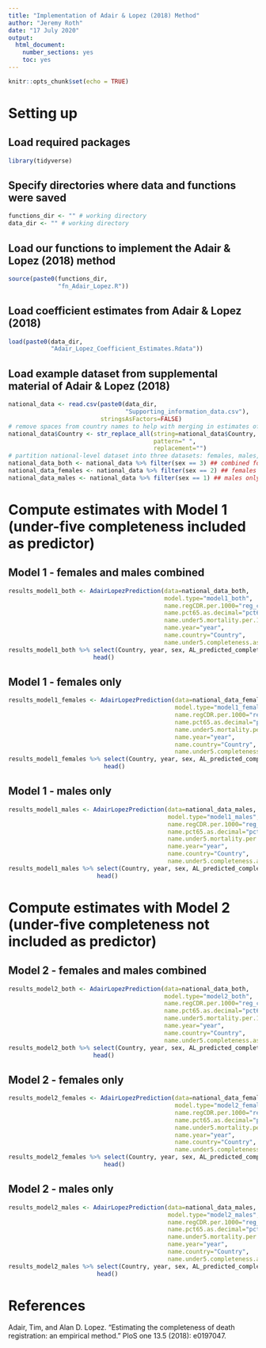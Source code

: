 ```yaml
---
title: "Implementation of Adair & Lopez (2018) Method"
author: "Jeremy Roth"
date: "17 July 2020"
output:
  html_document:
    number_sections: yes
    toc: yes
---
```

```r
knitr::opts_chunk$set(echo = TRUE)
```

# Setting up
## Load required packages
```r
library(tidyverse)
```

## Specify directories where data and functions were saved
```r
functions_dir <- "" # working directory 
data_dir <- "" # working directory 
```

## Load our functions to implement the Adair & Lopez (2018) method
```r
source(paste0(functions_dir,
              "fn_Adair_Lopez.R"))
```

## Load coefficient estimates from Adair & Lopez (2018)
```r
load(paste0(data_dir,
            "Adair_Lopez_Coefficient_Estimates.Rdata"))
```

## Load example dataset from supplemental material of Adair & Lopez (2018)
```r
national_data <- read.csv(paste0(data_dir,
                                 "Supporting_information_data.csv"),
                          stringsAsFactors=FALSE)
# remove spaces from country names to help with merging in estimates of random intercepts
national_data$Country <- str_replace_all(string=national_data$Country,
                                         pattern=" ",
                                         replacement="")
# partition national-level dataset into three datasets: females, males, and both sexes combined
national_data_both <- national_data %>% filter(sex == 3) ## combined for both sexes
national_data_females <- national_data %>% filter(sex == 2) ## females only
national_data_males <- national_data %>% filter(sex == 1) ## males only
```

# Compute estimates with Model 1 (under-five completeness included as predictor)
## Model 1 - females and males combined
```r
results_model1_both <- AdairLopezPrediction(data=national_data_both,
                                            model.type="model1_both",
                                            name.regCDR.per.1000="reg_cdr",
                                            name.pct65.as.decimal="pct65",
                                            name.under5.mortality.per.1000.livebirths="u5mr",
                                            name.year="year",
                                            name.country="Country",
                                            name.under5.completeness.as.decimal="u5compl")
results_model1_both %>% select(Country, year, sex, AL_predicted_completeness) %>%
                        head()
```

## Model 1 - females only
```r
results_model1_females <- AdairLopezPrediction(data=national_data_females,
                                               model.type="model1_females",
                                               name.regCDR.per.1000="reg_cdr",
                                               name.pct65.as.decimal="pct65",
                                               name.under5.mortality.per.1000.livebirths="u5mr",
                                               name.year="year",
                                               name.country="Country",
                                               name.under5.completeness.as.decimal="u5compl")
results_model1_females %>% select(Country, year, sex, AL_predicted_completeness) %>%
                           head()
```

## Model 1 - males only
```r
results_model1_males <- AdairLopezPrediction(data=national_data_males,
                                             model.type="model1_males",
                                             name.regCDR.per.1000="reg_cdr",
                                             name.pct65.as.decimal="pct65",
                                             name.under5.mortality.per.1000.livebirths="u5mr",
                                             name.year="year",
                                             name.country="Country",
                                             name.under5.completeness.as.decimal="u5compl")
results_model1_males %>% select(Country, year, sex, AL_predicted_completeness) %>%
                         head()
```


# Compute estimates with Model 2 (under-five completeness not included as predictor)
## Model 2 - females and males combined
```r
results_model2_both <- AdairLopezPrediction(data=national_data_both,
                                            model.type="model2_both",
                                            name.regCDR.per.1000="reg_cdr",
                                            name.pct65.as.decimal="pct65",
                                            name.under5.mortality.per.1000.livebirths="u5mr",
                                            name.year="year",
                                            name.country="Country",
                                            name.under5.completeness.as.decimal="u5compl")
results_model2_both %>% select(Country, year, sex, AL_predicted_completeness) %>%
                        head()
```

## Model 2 - females only
```r
results_model2_females <- AdairLopezPrediction(data=national_data_females,
                                               model.type="model2_females",
                                               name.regCDR.per.1000="reg_cdr",
                                               name.pct65.as.decimal="pct65",
                                               name.under5.mortality.per.1000.livebirths="u5mr",
                                               name.year="year",
                                               name.country="Country",
                                               name.under5.completeness.as.decimal="u5compl")
results_model2_females %>% select(Country, year, sex, AL_predicted_completeness) %>%
                           head()
```

## Model 2 - males only
```r
results_model2_males <- AdairLopezPrediction(data=national_data_males,
                                             model.type="model2_males",
                                             name.regCDR.per.1000="reg_cdr",
                                             name.pct65.as.decimal="pct65",
                                             name.under5.mortality.per.1000.livebirths="u5mr",
                                             name.year="year",
                                             name.country="Country",
                                             name.under5.completeness.as.decimal="u5compl")
results_model2_males %>% select(Country, year, sex, AL_predicted_completeness) %>%
                         head()
```

# References
Adair, Tim, and Alan D. Lopez. "Estimating the completeness of death registration: an empirical method." PloS one 13.5 (2018): e0197047.
